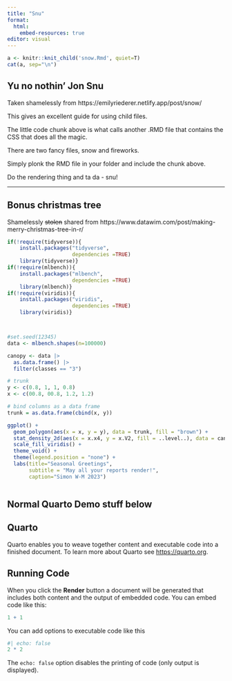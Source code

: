 ---
title: "Snu"
format:
  html:
    embed-resources: true
editor: visual
---

```{r, results='asis', echo = FALSE}
a <- knitr::knit_child('snow.Rmd', quiet=T)
cat(a, sep="\n")
```

## Yu no nothin' Jon Snu

Taken shamelessly from https://emilyriederer.netlify.app/post/snow/

This gives an excellent guide for using child files.

The little code chunk above is what calls another .RMD file that contains the CSS that does all the magic.

There are two fancy files, snow and fireworks.

Simply plonk the RMD file in your folder and include the chunk above.

Do the rendering thing and ta da - snu!

---

## Bonus christmas tree

Shamelessly  ~~stolen~~ shared from https://www.datawim.com/post/making-merry-christmas-tree-in-r/


```{r, results='asis'}
if(!require(tidyverse)){
    install.packages("tidyverse", 
                     dependencies =TRUE)
    library(tidyverse)}
if(!require(mlbench)){
    install.packages("mlbench", 
                     dependencies =TRUE)
    library(mlbench)}
if(!require(viridis)){
    install.packages("viridis", 
                     dependencies =TRUE)
    library(viridis)}



#set.seed(12345)
data <- mlbench.shapes(n=100000) 

canopy <- data |>
  as.data.frame() |> 
  filter(classes == "3")

# trunk
y <- c(0.8, 1, 1, 0.8)  
x <- c(00.8, 00.8, 1.2, 1.2)

# bind columns as a data frame
trunk = as.data.frame(cbind(x, y))

ggplot() +
  geom_polygon(aes(x = x, y = y), data = trunk, fill = "brown") +
  stat_density_2d(aes(x = x.x4, y = x.V2, fill = ..level..), data = canopy, geom = "polygon") +
  scale_fill_viridis() +
  theme_void() +
  theme(legend.position = "none") +
  labs(title="Seasonal Greetings",
       subtitle = "May all your reports render!",
       caption="Simon W-M 2023")



```




## Normal Quarto Demo stuff below

## Quarto

Quarto enables you to weave together content and executable code into a finished document. To learn more about Quarto see <https://quarto.org>.

## Running Code

When you click the **Render** button a document will be generated that includes both content and the output of embedded code. You can embed code like this:

```{r}
1 + 1
```

You can add options to executable code like this

```{r}
#| echo: false
2 * 2
```

The `echo: false` option disables the printing of code (only output is displayed).
